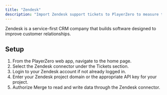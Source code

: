 ```yaml
---
title: "Zendesk"
description: "Import Zendesk support tickets to PlayerZero to measure the customer impact of your code."
---
```

Zendesk is a service-first CRM company that builds software designed to improve customer relationships.

<Snippet file="ticketing-connector.mdx" />

<Snippet file="ticketing-permissions.mdx" />

## Setup
1. From the PlayerZero web app, navigate to the home page.
2. Select the Zendesk connector under the Tickets section.
3. Login to your Zendesk account if not already logged in.
4. Enter your Zendesk project domain or the appropriate API key for your project.
5. Authorize Merge to read and write data through the Zendesk connector.
